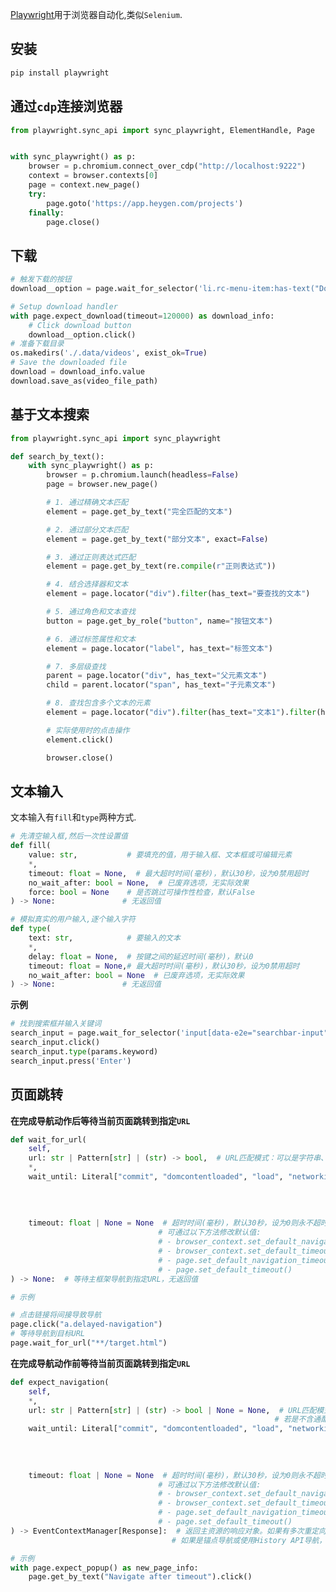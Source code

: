 [Playwright](https://playwright.dev/)用于浏览器自动化,类似`Selenium`.

## 安装

```bash
pip install playwright
```

## 通过`cdp`连接浏览器

```python
from playwright.sync_api import sync_playwright, ElementHandle, Page


with sync_playwright() as p:
    browser = p.chromium.connect_over_cdp("http://localhost:9222")
    context = browser.contexts[0]
    page = context.new_page()
    try:
        page.goto('https://app.heygen.com/projects')
    finally:
        page.close()
```


## 下载

```python
# 触发下载的按钮
download__option = page.wait_for_selector('li.rc-menu-item:has-text("Download")')

# Setup download handler
with page.expect_download(timeout=120000) as download_info:
    # Click download button
    download__option.click()
# 准备下载目录
os.makedirs('./.data/videos', exist_ok=True)
# Save the downloaded file
download = download_info.value
download.save_as(video_file_path)
```


## 基于文本搜索

```python
from playwright.sync_api import sync_playwright

def search_by_text():
    with sync_playwright() as p:
        browser = p.chromium.launch(headless=False)
        page = browser.new_page()

        # 1. 通过精确文本匹配
        element = page.get_by_text("完全匹配的文本")

        # 2. 通过部分文本匹配
        element = page.get_by_text("部分文本", exact=False)

        # 3. 通过正则表达式匹配
        element = page.get_by_text(re.compile(r"正则表达式"))

        # 4. 结合选择器和文本
        element = page.locator("div").filter(has_text="要查找的文本")

        # 5. 通过角色和文本查找
        button = page.get_by_role("button", name="按钮文本")

        # 6. 通过标签属性和文本
        element = page.locator("label", has_text="标签文本")

        # 7. 多层级查找
        parent = page.locator("div", has_text="父元素文本")
        child = parent.locator("span", has_text="子元素文本")

        # 8. 查找包含多个文本的元素
        element = page.locator("div").filter(has_text="文本1").filter(has_text="文本2")

        # 实际使用时的点击操作
        element.click()

        browser.close()
```

## 文本输入

文本输入有`fill`和`type`两种方式.

```python
# 先清空输入框,然后一次性设置值
def fill(
    value: str,           # 要填充的值，用于输入框、文本框或可编辑元素
    *,
    timeout: float = None,  # 最大超时时间(毫秒)，默认30秒，设为0禁用超时
    no_wait_after: bool = None,  # 已废弃选项，无实际效果
    force: bool = None    # 是否跳过可操作性检查，默认False
) -> None:               # 无返回值

# 模拟真实的用户输入,逐个输入字符
def type(
    text: str,            # 要输入的文本
    *,
    delay: float = None,  # 按键之间的延迟时间(毫秒)，默认0
    timeout: float = None,# 最大超时时间(毫秒)，默认30秒，设为0禁用超时
    no_wait_after: bool = None  # 已废弃选项，无实际效果
) -> None:               # 无返回值
```


**示例**

```python
# 找到搜索框并输入关键词
search_input = page.wait_for_selector('input[data-e2e="searchbar-input"]')
search_input.click()
search_input.type(params.keyword)
search_input.press('Enter')
```


## 页面跳转

**在完成导航动作后等待当前页面跳转到指定`URL`**

```python
def wait_for_url(
    self,
    url: str | Pattern[str] | (str) -> bool,  # URL匹配模式：可以是字符串、正则表达式或返回布尔值的函数。若是不含通配符的字符串，则需要完全匹配
    *,
    wait_until: Literal["commit", "domcontentloaded", "load", "networkidle"] | None = None,  # 等待条件，默认为"load"
                                                                                            # - "commit": 收到网络响应且文档开始加载时
                                                                                            # - "domcontentloaded": DOMContentLoaded事件触发时
                                                                                            # - "load": load事件触发时
                                                                                            # - "networkidle": 至少500ms无网络连接时(不推荐)
    timeout: float | None = None  # 超时时间(毫秒)，默认30秒，设为0则永不超时。
                                 # 可通过以下方法修改默认值:
                                 # - browser_context.set_default_navigation_timeout()
                                 # - browser_context.set_default_timeout()
                                 # - page.set_default_navigation_timeout()
                                 # - page.set_default_timeout()
) -> None:  # 等待主框架导航到指定URL，无返回值

# 示例

# 点击链接将间接导致导航
page.click("a.delayed-navigation")
# 等待导航到目标URL
page.wait_for_url("**/target.html")

```

**在完成导航动作前等待当前页面跳转到指定`URL`**

```python
def expect_navigation(
    self,
    *,
    url: str | Pattern[str] | (str) -> bool | None = None,  # URL匹配模式：可以是字符串、正则表达式或返回布尔值的函数
                                                           # 若是不含通配符的字符串，则需要完全匹配。默认None表示匹配任意URL
    wait_until: Literal["commit", "domcontentloaded", "load", "networkidle"] | None = None,  # 等待条件，默认为"load"
                                                                                            # - "commit": 收到网络响应且文档开始加载时
                                                                                            # - "domcontentloaded": DOMContentLoaded事件触发时
                                                                                            # - "load": load事件触发时
                                                                                            # - "networkidle": 至少500ms无网络连接时(不推荐)
    timeout: float | None = None  # 超时时间(毫秒)，默认30秒，设为0则永不超时
                                 # 可通过以下方法修改默认值:
                                 # - browser_context.set_default_navigation_timeout()
                                 # - browser_context.set_default_timeout()
                                 # - page.set_default_navigation_timeout()
                                 # - page.set_default_timeout()
) -> EventContextManager[Response]:  # 返回主资源的响应对象。如果有多次重定向，返回最后一次重定向的响应
                                    # 如果是锚点导航或使用History API导航，则返回null

# 示例
with page.expect_popup() as new_page_info:
    page.get_by_text("Navigate after timeout").click()
```
